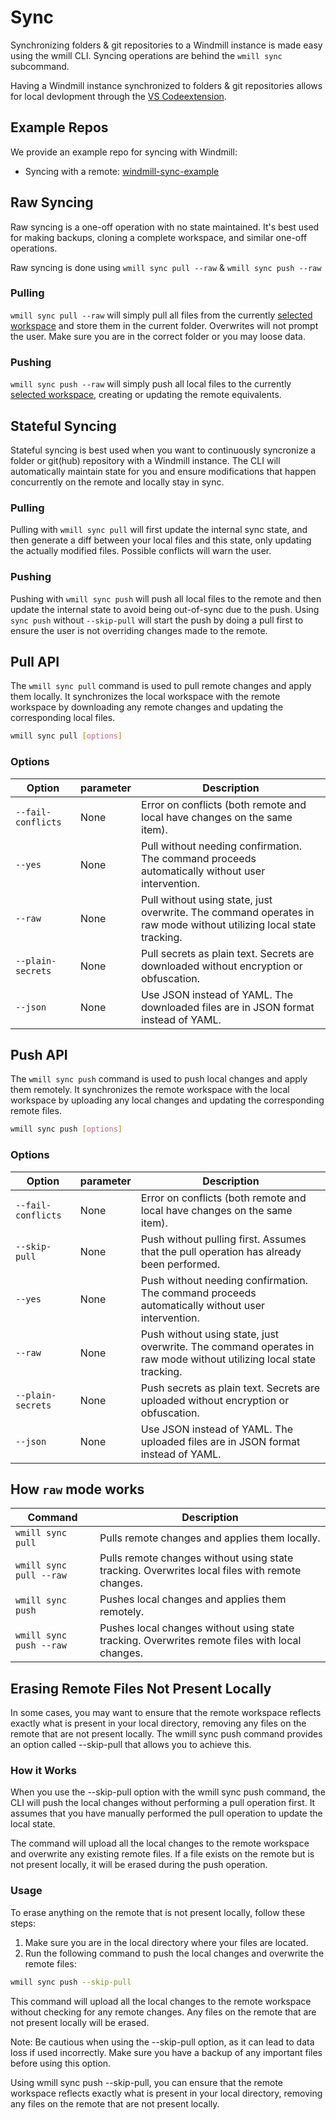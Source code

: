
# Sync

Synchronizing folders & git repositories to a Windmill instance is made easy
using the wmill CLI. Syncing operations are behind the `wmill sync` subcommand.

Having a Windmill instance synchronized to folders & git repositories allows for
local devlopment through the [VS Codeextension](../../cli_local_dev/1_vscode-extension/index.mdx).

<div class="grid grid-cols-2 gap-6 mb-4">
	<DocCard
		title="VS CodeExtension"
		description="You can also use VS Code with the extension to run scripts & flows on the remote."
		href="/docs/cli_local_dev/vscode-extension"
	/>
</div>

## Example Repos

We provide an example repo for syncing with Windmill:

- Syncing with a remote:
  [windmill-sync-example](https://github.com/windmill-labs/windmill-sync-example)

## Raw Syncing

Raw syncing is a one-off operation with no state maintained. It's best used for
making backups, cloning a complete workspace, and similar one-off operations.

Raw syncing is done using `wmill sync pull --raw` & `wmill sync push --raw`

### Pulling

`wmill sync pull --raw` will simply pull all files from the currently
[selected workspace](./workspace-management.md#selected-workspace) and store
them in the current folder. Overwrites will not prompt the user. Make sure you
are in the correct folder or you may loose data.

### Pushing

`wmill sync push --raw` will simply push all local files to the currently
[selected workspace](./workspace-management.md#selected-workspace), creating or
updating the remote equivalents.

## Stateful Syncing

Stateful syncing is best used when you want to continuously syncronize a folder
or git(hub) repository with a Windmill instance. The CLI will automatically
maintain state for you and ensure modifications that happen concurrently on the
remote and locally stay in sync.

### Pulling

Pulling with `wmill sync pull` will first update the internal sync state, and then
generate a diff between your local files and this state, only updating the
actually modified files. Possible conflicts will warn the user.

### Pushing

Pushing with `wmill sync push` will push all local files to the remote and then update the internal state to avoid being out-of-sync due to the push.
Using `sync push` without `--skip-pull` will start the push by doing a pull first to ensure the user is not
overriding changes made to the remote.

## Pull API

The `wmill sync pull` command is used to pull remote changes and apply them locally. It synchronizes the local workspace with the remote workspace by downloading any remote changes and updating the corresponding local files.

```bash
wmill sync pull [options]
```

### Options

| Option             | parameter | Description                                                                                                        |
| ------------------ | --------- | ------------------------------------------------------------------------------------------------------------------ |
| `--fail-conflicts` | None      | Error on conflicts (both remote and local have changes on the same item).                                          |
| `--yes`            | None      | Pull without needing confirmation. The command proceeds automatically without user intervention.                   |
| `--raw`            | None      | Pull without using state, just overwrite. The command operates in raw mode without utilizing local state tracking. |
| `--plain-secrets`  | None      | Pull secrets as plain text. Secrets are downloaded without encryption or obfuscation.                              |
| `--json`           | None      | Use JSON instead of YAML. The downloaded files are in JSON format instead of YAML.                                 |

## Push API

The `wmill sync push` command is used to push local changes and apply them remotely. It synchronizes the remote workspace with the local workspace by uploading any local changes and updating the corresponding remote files.

```bash
wmill sync push [options]
```

### Options

| Option             | parameter | Description                                                                                                        |
| ------------------ | --------- | ------------------------------------------------------------------------------------------------------------------ |
| `--fail-conflicts` | None      | Error on conflicts (both remote and local have changes on the same item).                                          |
| `--skip-pull`      | None      | Push without pulling first. Assumes that the pull operation has already been performed.                            |
| `--yes`            | None      | Push without needing confirmation. The command proceeds automatically without user intervention.                   |
| `--raw`            | None      | Push without using state, just overwrite. The command operates in raw mode without utilizing local state tracking. |
| `--plain-secrets`  | None      | Push secrets as plain text. Secrets are uploaded without encryption or obfuscation.                                |
| `--json`           | None      | Use JSON instead of YAML. The uploaded files are in JSON format instead of YAML.                                   |

## How `raw` mode works

| Command                 | Description                                                                                    |
| ----------------------- | ---------------------------------------------------------------------------------------------- |
| `wmill sync pull`       | Pulls remote changes and applies them locally.                                                 |
| `wmill sync pull --raw` | Pulls remote changes without using state tracking. Overwrites local files with remote changes. |
| `wmill sync push`       | Pushes local changes and applies them remotely.                                                |
| `wmill sync push --raw` | Pushes local changes without using state tracking. Overwrites remote files with local changes. |

## Erasing Remote Files Not Present Locally

In some cases, you may want to ensure that the remote workspace reflects exactly what is present in your local directory, removing any files on the remote that are not present locally. The wmill sync push command provides an option called --skip-pull that allows you to achieve this.

### How it Works

When you use the --skip-pull option with the wmill sync push command, the CLI will push the local changes without performing a pull operation first. It assumes that you have manually performed the pull operation to update the local state.

The command will upload all the local changes to the remote workspace and overwrite any existing remote files. If a file exists on the remote but is not present locally, it will be erased during the push operation.

### Usage

To erase anything on the remote that is not present locally, follow these steps:

1. Make sure you are in the local directory where your files are located.
2. Run the following command to push the local changes and overwrite the remote files:

```bash
wmill sync push --skip-pull
```

This command will upload all the local changes to the remote workspace without checking for any remote changes. Any files on the remote that are not present locally will be erased.

Note: Be cautious when using the --skip-pull option, as it can lead to data loss if used incorrectly. Make sure you have a backup of any important files before using this option.

Using wmill sync push --skip-pull, you can ensure that the remote workspace reflects exactly what is present in your local directory, removing any files on the remote that are not present locally.
